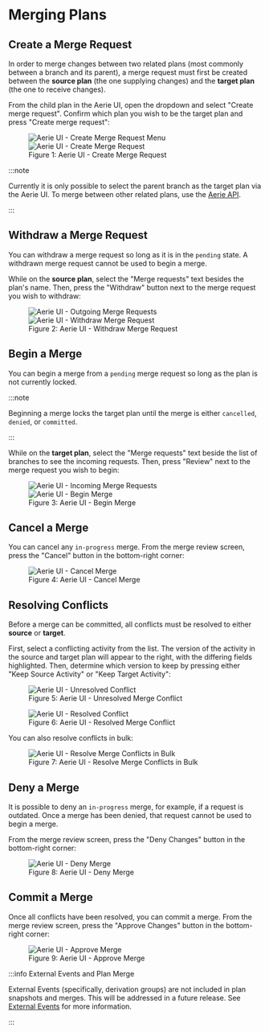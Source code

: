 # Merging Plans

## Create a Merge Request

In order to merge changes between two related plans (most commonly between a branch and its parent),
a merge request must first be created between the **source plan** (the one supplying changes) and the **target plan** (the one to receive changes).

From the child plan in the Aerie UI, open the dropdown and select "Create merge request".
Confirm which plan you wish to be the target plan and press "Create merge request":


<figure>
  <img alt="Aerie UI - Create Merge Request Menu" src={createMergeRq} />
  <img alt="Aerie UI - Create Merge Request" src={createMergeRqModal} />
  <figcaption>Figure 1: Aerie UI - Create Merge Request</figcaption>
</figure>

:::note

Currently it is only possible to select the parent branch as the target plan via the Aerie UI.
To merge between other related plans, use the [Aerie API](../../../api/examples/planning/collaboration).

:::

## Withdraw a Merge Request

You can withdraw a merge request so long as it is in the `pending` state.
A withdrawn merge request cannot be used to begin a merge.

While on the **source plan**, select the "Merge requests" text besides the plan's name.
Then, press the "Withdraw" button next to the merge request you wish to withdraw:


<figure>
  <div>
    <img alt="Aerie UI - Outgoing Merge Requests" src={outgoingMergeRequests} />
  </div>
  <img alt="Aerie UI - Withdraw Merge Request" src={withdrawMergeRequestModal} />
  <figcaption>Figure 2: Aerie UI - Withdraw Merge Request</figcaption>
</figure>

## Begin a Merge

You can begin a merge from a `pending` merge request so long as the plan is not currently locked.

:::note

Beginning a merge locks the target plan until the merge is either `cancelled`, `denied`, or `committed`.

:::

While on the **target plan**, select the "Merge requests" text beside the list of branches to see the incoming requests.
Then, press "Review" next to the merge request you wish to begin:


<figure>
  <div>
    <img alt="Aerie UI - Incoming Merge Requests" src={incomingMergeRequests} />
  </div>
  <img alt="Aerie UI - Begin Merge" src={beginMergeModal} />
  <figcaption>Figure 3: Aerie UI - Begin Merge</figcaption>
</figure>

## Cancel a Merge

You can cancel any `in-progress` merge. From the merge review screen, press the "Cancel" button in the bottom-right corner:


<figure>
  <img alt="Aerie UI - Cancel Merge" src={cancelMerge} />
  <figcaption>Figure 4: Aerie UI - Cancel Merge</figcaption>
</figure>

## Resolving Conflicts

Before a merge can be committed, all conflicts must be resolved to either **source** or **target**.

First, select a conflicting activity from the list.
The version of the activity in the source and target plan will appear to the right, with the differing fields highlighted.
Then, determine which version to keep by pressing either "Keep Source Activity" or "Keep Target Activity":


<figure>
  <img alt="Aerie UI - Unresolved Conflict" src={unresolvedConflict} />
  <figcaption>Figure 5: Aerie UI - Unresolved Merge Conflict</figcaption>
</figure>

<figure>
  <img alt="Aerie UI - Resolved Conflict" src={resolvedConflict} />
  <figcaption>Figure 6: Aerie UI - Resolved Merge Conflict</figcaption>
</figure>

You can also resolve conflicts in bulk:


<figure>
  <img alt="Aerie UI - Resolve Merge Conflicts in Bulk" src={resolveConflictsBulk} />
  <figcaption>Figure 7: Aerie UI - Resolve Merge Conflicts in Bulk</figcaption>
</figure>

## Deny a Merge

It is possible to deny an `in-progress` merge, for example, if a request is outdated.
Once a merge has been denied, that request cannot be used to begin a merge.

From the merge review screen, press the "Deny Changes" button in the bottom-right corner:


<figure>
  <img alt="Aerie UI - Deny Merge" src={denyMerge} />
  <figcaption>Figure 8: Aerie UI - Deny Merge</figcaption>
</figure>

## Commit a Merge

Once all conflicts have been resolved, you can commit a merge.
From the merge review screen, press the "Approve Changes" button in the bottom-right corner:


<figure>
  <img alt="Aerie UI - Approve Merge" src={approveMerge} />
  <figcaption>Figure 9: Aerie UI - Approve Merge</figcaption>
</figure>

:::info External Events and Plan Merge

External Events (specifically, derivation groups) are not included in plan snapshots and merges. This will be addressed in a future release. See [External Events](../../external-events) for more information.

:::
